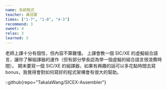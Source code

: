 ```yaml
---
name: 系統程式
teacher: 黃冠寰
times: ["1-7", "1-8", "4-3"]
recommend: 3
sweet: 4
relax: 3
learned: 3
---
```

老師上課十分有個性，但內容不算難懂。
上課會教一個 SIC/XE 的虛擬組合語言，讓你了解組譯器的運作（但有部分學長認為學一個虛擬的組合語言很浪費時間）。
期末要寫一個 SIC/XE 的組譯器，如果有興趣的話可以多花點時間去寫 bonus，我覺得會對如何寫好的程式架構會有很大的幫助。

::github{repo="TakalaWang/SICEX-Assembler"}